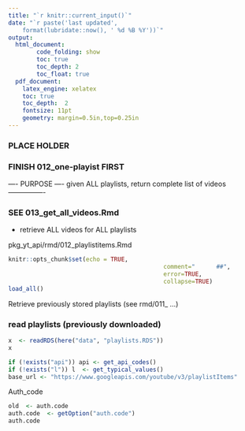 ```yaml
---
title: "`r knitr::current_input()`"
date: "`r paste('last updated', 
    format(lubridate::now(), ' %d %B %Y'))`"
output:   
  html_document:  
        code_folding: show
        toc: true 
        toc_depth: 2
        toc_float: true
  pdf_document:   
    latex_engine: xelatex  
    toc: true
    toc_depth:  2   
    fontsize: 11pt   
    geometry: margin=0.5in,top=0.25in   
---
```



###  PLACE HOLDER
###  FINISH 012_one-playist FIRST


---- PURPOSE ----
given ALL playlists, return complete list of videos
----------------

### SEE 013_get_all_videos.Rmd
*   retrieve ALL videos for ALL playlists

pkg_yt_api/rmd/012_playlistitems.Rmd


```r
knitr::opts_chunk$set(echo = TRUE,  
											comment="      ##",  
											error=TRUE, 
											collapse=TRUE)
load_all()
```


Retrieve previously stored playlists (see rmd/011_ ...)

### read playlists (previously downloaded)
```r
x  <- readRDS(here("data", "playlists.RDS"))
x
```

```r
if (!exists("api")) api <- get_api_codes()
if (!exists("l")) l  <- get_typical_values()
base_url <- "https://www.googleapis.com/youtube/v3/playlistItems"
```


Auth_code
```r
old  <- auth.code
auth.code  <- getOption("auth.code")
auth.code
```
